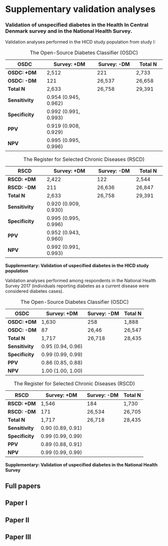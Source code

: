 # Supplementary validation analyses {#sec-nhs-validation}

### Validation of unspecified diabetes in the Health In Central Denmark survey and in the National Health Survey.

Validation analyses performed in the HICD study population from study I:

::: {#tbl-sup-dm-hicd layout-ncol="1"}
| **OSDC**        | **Survey: +DM**      | **Survey: -DM** | **Total N** |
|-----------------|----------------------|-----------------|-------------|
| **OSDC: +DM**   | 2,512                | 221             | 2,733       |
| **OSDC: -DM**   | 121                  | 26,537          | 26,658      |
| **Total N**     | 2,633                | 26,758          | 29,391      |
| **Sensitivity** | 0.954 (0.945, 0.962) |                 |             |
| **Specificity** | 0.992 (0.991, 0.993) |                 |             |
| **PPV**         | 0.919 (0.908, 0.929) |                 |             |
| **NPV**         | 0.995 (0.995, 0.996) |                 |             |

: The Open-Source Diabetes Classifier (OSDC)

| **RSCD**        | **Survey: +DM**      | **Survey: -DM** | **Total N** |
|-----------------|----------------------|-----------------|-------------|
| **RSCD: +DM**   | 2,422                | 122             | 2,544       |
| **RSCD: -DM**   | 211                  | 26,636          | 26,847      |
| **Total N**     | 2,633                | 26,758          | 29,391      |
| **Sensitivity** | 0.920 (0.909, 0.930) |                 |             |
| **Specificity** | 0.995 (0.995, 0.996) |                 |             |
| **PPV**         | 0.952 (0.943, 0.960) |                 |             |
| **NPV**         | 0.992 (0.991, 0.993) |                 |             |

: The Register for Selected Chronic Diseases (RSCD)

**Supplementary: Validation of uspecified diabetes in the HICD study population**
:::

Validation analyses performed among respondents in the National Health Survey 2017 (individuals reporting diabetes as a current disease were considered diabetes cases).

::: {#tbl-sup-dm-nhs layout-ncol="1"}
| **OSDC**        | **Survey: +DM**   | **Survey: -DM** | **Total N** |
|-----------------|-------------------|-----------------|-------------|
| **OSDC: +DM**   | 1,630             | 258             | 1,888       |
| **OSDC: -DM**   | 87                | 26,46           | 26,547      |
| **Total N**     | 1,717             | 26,718          | 28,435      |
| **Sensitivity** | 0.95 (0.94, 0.96) |                 |             |
| **Specificity** | 0.99 (0.99, 0.99) |                 |             |
| **PPV**         | 0.86 (0.85, 0.88) |                 |             |
| **NPV**         | 1.00 (1.00, 1.00) |                 |             |

: The Open-Source Diabetes Classifier (OSDC)

| **RSCD**        | **Survey: +DM**   | **Survey: -DM** | **Total N** |
|-----------------|-------------------|-----------------|-------------|
| **RSCD: +DM**   | 1,546             | 184             | 1,730       |
| **RSCD: -DM**   | 171               | 26,534          | 26,705      |
| **Total N**     | 1,717             | 26,718          | 28,435      |
| **Sensitivity** | 0.90 (0.89, 0.91) |                 |             |
| **Specificity** | 0.99 (0.99, 0.99) |                 |             |
| **PPV**         | 0.89 (0.88, 0.91) |                 |             |
| **NPV**         | 0.99 (0.99, 0.99) |                 |             |

: The Register for Selected Chronic Diseases (RSCD)

**Supplementary: Validation of uspecified diabetes in the National Health Survey**
:::

::: {.content-visible when-format="pdf"}
# Full papers {#sec-papers}

## Paper I

\newpage

## Paper II

\newpage

## Paper III
:::
